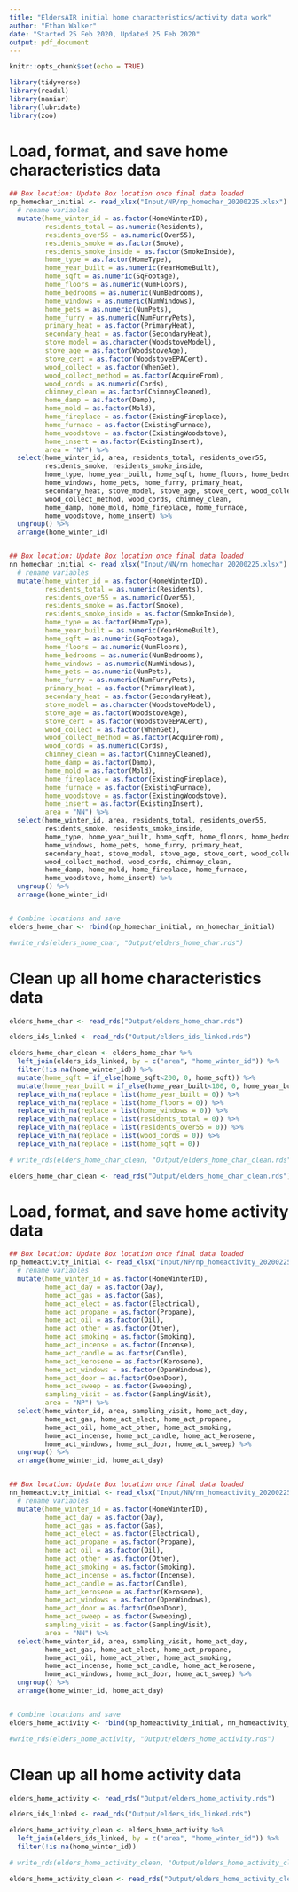```yaml
---
title: "EldersAIR initial home characteristics/activity data work"
author: "Ethan Walker"
date: "Started 25 Feb 2020, Updated 25 Feb 2020"
output: pdf_document
---
```


```r
knitr::opts_chunk$set(echo = TRUE)
```

```r
library(tidyverse)
library(readxl)
library(naniar)
library(lubridate)
library(zoo)
```


# Load, format, and save home characteristics data
```r
## Box location: Update Box location once final data loaded
np_homechar_initial <- read_xlsx("Input/NP/np_homechar_20200225.xlsx") %>% 
  # rename variables
  mutate(home_winter_id = as.factor(HomeWinterID),
         residents_total = as.numeric(Residents),
         residents_over55 = as.numeric(Over55),
         residents_smoke = as.factor(Smoke),
         residents_smoke_inside = as.factor(SmokeInside),
         home_type = as.factor(HomeType),
         home_year_built = as.numeric(YearHomeBuilt),
         home_sqft = as.numeric(SqFootage),
         home_floors = as.numeric(NumFloors),
         home_bedrooms = as.numeric(NumBedrooms),
         home_windows = as.numeric(NumWindows),
         home_pets = as.numeric(NumPets),
         home_furry = as.numeric(NumFurryPets),
         primary_heat = as.factor(PrimaryHeat),
         secondary_heat = as.factor(SecondaryHeat),
         stove_model = as.character(WoodstoveModel),
         stove_age = as.factor(WoodstoveAge),
         stove_cert = as.factor(WoodstoveEPACert),
         wood_collect = as.factor(WhenGet),
         wood_collect_method = as.factor(AcquireFrom),
         wood_cords = as.numeric(Cords),
         chimney_clean = as.factor(ChimneyCleaned),
         home_damp = as.factor(Damp),
         home_mold = as.factor(Mold),
         home_fireplace = as.factor(ExistingFireplace),
         home_furnace = as.factor(ExistingFurnace),
         home_woodstove = as.factor(ExistingWoodstove),
         home_insert = as.factor(ExistingInsert),
         area = "NP") %>% 
  select(home_winter_id, area, residents_total, residents_over55,
         residents_smoke, residents_smoke_inside,
         home_type, home_year_built, home_sqft, home_floors, home_bedrooms,
         home_windows, home_pets, home_furry, primary_heat,
         secondary_heat, stove_model, stove_age, stove_cert, wood_collect,
         wood_collect_method, wood_cords, chimney_clean,
         home_damp, home_mold, home_fireplace, home_furnace,
         home_woodstove, home_insert) %>% 
  ungroup() %>% 
  arrange(home_winter_id)


## Box location: Update Box location once final data loaded
nn_homechar_initial <- read_xlsx("Input/NN/nn_homechar_20200225.xlsx") %>% 
  # rename variables
  mutate(home_winter_id = as.factor(HomeWinterID),
         residents_total = as.numeric(Residents),
         residents_over55 = as.numeric(Over55),
         residents_smoke = as.factor(Smoke),
         residents_smoke_inside = as.factor(SmokeInside),
         home_type = as.factor(HomeType),
         home_year_built = as.numeric(YearHomeBuilt),
         home_sqft = as.numeric(SqFootage),
         home_floors = as.numeric(NumFloors),
         home_bedrooms = as.numeric(NumBedrooms),
         home_windows = as.numeric(NumWindows),
         home_pets = as.numeric(NumPets),
         home_furry = as.numeric(NumFurryPets),
         primary_heat = as.factor(PrimaryHeat),
         secondary_heat = as.factor(SecondaryHeat),
         stove_model = as.character(WoodstoveModel),
         stove_age = as.factor(WoodstoveAge),
         stove_cert = as.factor(WoodstoveEPACert),
         wood_collect = as.factor(WhenGet),
         wood_collect_method = as.factor(AcquireFrom),
         wood_cords = as.numeric(Cords),
         chimney_clean = as.factor(ChimneyCleaned),
         home_damp = as.factor(Damp),
         home_mold = as.factor(Mold),
         home_fireplace = as.factor(ExistingFireplace),
         home_furnace = as.factor(ExistingFurnace),
         home_woodstove = as.factor(ExistingWoodstove),
         home_insert = as.factor(ExistingInsert),
         area = "NN") %>% 
  select(home_winter_id, area, residents_total, residents_over55,
         residents_smoke, residents_smoke_inside,
         home_type, home_year_built, home_sqft, home_floors, home_bedrooms,
         home_windows, home_pets, home_furry, primary_heat,
         secondary_heat, stove_model, stove_age, stove_cert, wood_collect,
         wood_collect_method, wood_cords, chimney_clean,
         home_damp, home_mold, home_fireplace, home_furnace,
         home_woodstove, home_insert) %>% 
  ungroup() %>% 
  arrange(home_winter_id)


# Combine locations and save
elders_home_char <- rbind(np_homechar_initial, nn_homechar_initial)

#write_rds(elders_home_char, "Output/elders_home_char.rds")
```


# Clean up all home characteristics data
```r
elders_home_char <- read_rds("Output/elders_home_char.rds")

elders_ids_linked <- read_rds("Output/elders_ids_linked.rds")

elders_home_char_clean <- elders_home_char %>% 
  left_join(elders_ids_linked, by = c("area", "home_winter_id")) %>% 
  filter(!is.na(home_winter_id)) %>% 
  mutate(home_sqft = if_else(home_sqft<200, 0, home_sqft)) %>% 
  mutate(home_year_built = if_else(home_year_built<100, 0, home_year_built)) %>% 
  replace_with_na(replace = list(home_year_built = 0)) %>% 
  replace_with_na(replace = list(home_floors = 0)) %>% 
  replace_with_na(replace = list(home_windows = 0)) %>% 
  replace_with_na(replace = list(residents_total = 0)) %>% 
  replace_with_na(replace = list(residents_over55 = 0)) %>% 
  replace_with_na(replace = list(wood_cords = 0)) %>% 
  replace_with_na(replace = list(home_sqft = 0))

# write_rds(elders_home_char_clean, "Output/elders_home_char_clean.rds")

elders_home_char_clean <- read_rds("Output/elders_home_char_clean.rds")
```


##########################################


# Load, format, and save home activity data
```r
## Box location: Update Box location once final data loaded
np_homeactivity_initial <- read_xlsx("Input/NP/np_homeactivity_20200225.xlsx") %>% 
  # rename variables
  mutate(home_winter_id = as.factor(HomeWinterID),
         home_act_day = as.factor(Day),
         home_act_gas = as.factor(Gas),
         home_act_elect = as.factor(Electrical),
         home_act_propane = as.factor(Propane),
         home_act_oil = as.factor(Oil),
         home_act_other = as.factor(Other),
         home_act_smoking = as.factor(Smoking),
         home_act_incense = as.factor(Incense),
         home_act_candle = as.factor(Candle),
         home_act_kerosene = as.factor(Kerosene),
         home_act_windows = as.factor(OpenWindows),
         home_act_door = as.factor(OpenDoor),
         home_act_sweep = as.factor(Sweeping),
         sampling_visit = as.factor(SamplingVisit),
         area = "NP") %>% 
  select(home_winter_id, area, sampling_visit, home_act_day,
         home_act_gas, home_act_elect, home_act_propane,
         home_act_oil, home_act_other, home_act_smoking,
         home_act_incense, home_act_candle, home_act_kerosene,
         home_act_windows, home_act_door, home_act_sweep) %>% 
  ungroup() %>% 
  arrange(home_winter_id, home_act_day)


## Box location: Update Box location once final data loaded
nn_homeactivity_initial <- read_xlsx("Input/NN/nn_homeactivity_20200225.xlsx") %>% 
  # rename variables
  mutate(home_winter_id = as.factor(HomeWinterID),
         home_act_day = as.factor(Day),
         home_act_gas = as.factor(Gas),
         home_act_elect = as.factor(Electrical),
         home_act_propane = as.factor(Propane),
         home_act_oil = as.factor(Oil),
         home_act_other = as.factor(Other),
         home_act_smoking = as.factor(Smoking),
         home_act_incense = as.factor(Incense),
         home_act_candle = as.factor(Candle),
         home_act_kerosene = as.factor(Kerosene),
         home_act_windows = as.factor(OpenWindows),
         home_act_door = as.factor(OpenDoor),
         home_act_sweep = as.factor(Sweeping),
         sampling_visit = as.factor(SamplingVisit),
         area = "NN") %>% 
  select(home_winter_id, area, sampling_visit, home_act_day,
         home_act_gas, home_act_elect, home_act_propane,
         home_act_oil, home_act_other, home_act_smoking,
         home_act_incense, home_act_candle, home_act_kerosene,
         home_act_windows, home_act_door, home_act_sweep) %>% 
  ungroup() %>% 
  arrange(home_winter_id, home_act_day)


# Combine locations and save
elders_home_activity <- rbind(np_homeactivity_initial, nn_homeactivity_initial)

#write_rds(elders_home_activity, "Output/elders_home_activity.rds")
```


# Clean up all home activity data
```r
elders_home_activity <- read_rds("Output/elders_home_activity.rds")

elders_ids_linked <- read_rds("Output/elders_ids_linked.rds")

elders_home_activity_clean <- elders_home_activity %>% 
  left_join(elders_ids_linked, by = c("area", "home_winter_id")) %>% 
  filter(!is.na(home_winter_id)) 

# write_rds(elders_home_activity_clean, "Output/elders_home_activity_clean.rds")

elders_home_activity_clean <- read_rds("Output/elders_home_activity_clean.rds")
```


